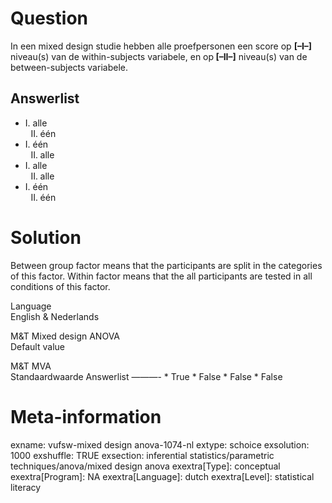 Question
========
In een mixed design studie hebben alle proefpersonen een score op
**\[--I--\]** niveau(s) van de within-subjects variabele, en
op** \[--II--\]** niveau(s) van de between-subjects variabele.

Answerlist
----------
* I. alle  
  II. één
* I. één  
  II. alle
* I. alle  
  II. alle
* I. één  
  II. één

Solution
========





Between group factor means that the participants are split in the
categories of this factor. Within factor means that the all participants
are tested in all conditions of this factor.





Language  
English & Nederlands

M&T Mixed design ANOVA  
Default value

M&T MVA  
Standaardwaarde
Answerlist
----------
* True
* False
* False
* False

Meta-information
================
exname: vufsw-mixed design anova-1074-nl
extype: schoice
exsolution: 1000
exshuffle: TRUE
exsection: inferential statistics/parametric techniques/anova/mixed design anova
exextra[Type]: conceptual
exextra[Program]: NA
exextra[Language]: dutch
exextra[Level]: statistical literacy

